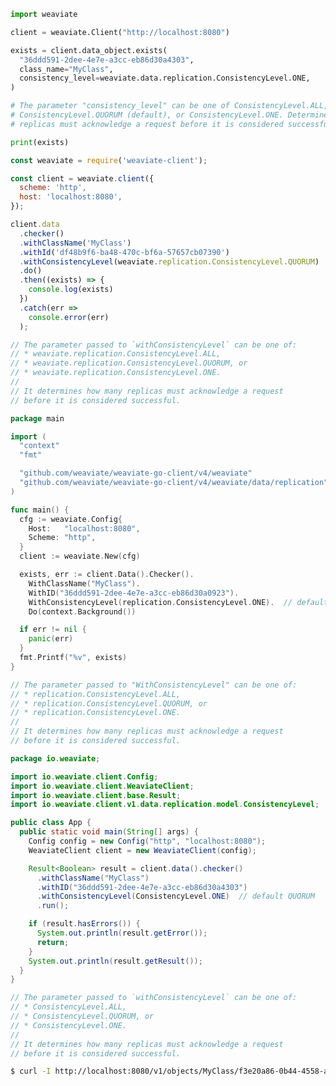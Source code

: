
<Tabs groupId="languages">
<TabItem value="py" label="Python">

```python
import weaviate

client = weaviate.Client("http://localhost:8080")

exists = client.data_object.exists(
  "36ddd591-2dee-4e7e-a3cc-eb86d30a4303",
  class_name="MyClass",
  consistency_level=weaviate.data.replication.ConsistencyLevel.ONE,
)

# The parameter "consistency_level" can be one of ConsistencyLevel.ALL,
# ConsistencyLevel.QUORUM (default), or ConsistencyLevel.ONE. Determines how many
# replicas must acknowledge a request before it is considered successful.

print(exists)
```

</TabItem>

<TabItem value="js" label="JavaScript">

```js
const weaviate = require('weaviate-client');

const client = weaviate.client({
  scheme: 'http',
  host: 'localhost:8080',
});

client.data
  .checker()
  .withClassName('MyClass')
  .withId('df48b9f6-ba48-470c-bf6a-57657cb07390')
  .withConsistencyLevel(weaviate.replication.ConsistencyLevel.QUORUM)
  .do()
  .then((exists) => {
    console.log(exists)
  })
  .catch(err =>
    console.error(err)
  );

// The parameter passed to `withConsistencyLevel` can be one of:
// * weaviate.replication.ConsistencyLevel.ALL,
// * weaviate.replication.ConsistencyLevel.QUORUM, or
// * weaviate.replication.ConsistencyLevel.ONE.
//
// It determines how many replicas must acknowledge a request
// before it is considered successful.
```

</TabItem>
<TabItem value="go" label="Go">

```go
package main

import (
  "context"
  "fmt"

  "github.com/weaviate/weaviate-go-client/v4/weaviate"
  "github.com/weaviate/weaviate-go-client/v4/weaviate/data/replication"  // for consistency levels
)

func main() {
  cfg := weaviate.Config{
    Host:   "localhost:8080",
    Scheme: "http",
  }
  client := weaviate.New(cfg)

  exists, err := client.Data().Checker().
    WithClassName("MyClass").
    WithID("36ddd591-2dee-4e7e-a3cc-eb86d30a0923").
    WithConsistencyLevel(replication.ConsistencyLevel.ONE).  // default QUORUM
    Do(context.Background())

  if err != nil {
    panic(err)
  }
  fmt.Printf("%v", exists)
}

// The parameter passed to "WithConsistencyLevel" can be one of:
// * replication.ConsistencyLevel.ALL,
// * replication.ConsistencyLevel.QUORUM, or
// * replication.ConsistencyLevel.ONE.
//
// It determines how many replicas must acknowledge a request
// before it is considered successful.
```

</TabItem>
<TabItem value="java" label="Java">

```java
package io.weaviate;

import io.weaviate.client.Config;
import io.weaviate.client.WeaviateClient;
import io.weaviate.client.base.Result;
import io.weaviate.client.v1.data.replication.model.ConsistencyLevel;

public class App {
  public static void main(String[] args) {
    Config config = new Config("http", "localhost:8080");
    WeaviateClient client = new WeaviateClient(config);

    Result<Boolean> result = client.data().checker()
      .withClassName("MyClass")
      .withID("36ddd591-2dee-4e7e-a3cc-eb86d30a4303")
      .withConsistencyLevel(ConsistencyLevel.ONE)  // default QUORUM
      .run();

    if (result.hasErrors()) {
      System.out.println(result.getError());
      return;
    }
    System.out.println(result.getResult());
  }
}

// The parameter passed to `withConsistencyLevel` can be one of:
// * ConsistencyLevel.ALL,
// * ConsistencyLevel.QUORUM, or
// * ConsistencyLevel.ONE.
//
// It determines how many replicas must acknowledge a request
// before it is considered successful.

```

</TabItem>

<TabItem value="curl" label="Curl">

```bash
$ curl -I http://localhost:8080/v1/objects/MyClass/f3e20a86-0b44-4558-a336-bd137d866387?consistency_level=QUORUM
```

</TabItem>
</Tabs>
